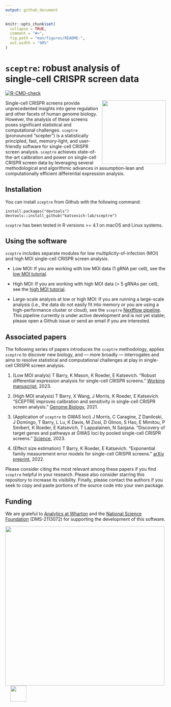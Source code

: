```yaml
---
output: github_document
---
```


<!-- README.md is generated from README.Rmd. Please edit that file -->

```r
knitr::opts_chunk$set(
  collapse = TRUE,
  comment = "#>",
  fig.path = "man/figures/README-",
  out.width = "90%"
)
```

# `sceptre`: robust analysis of <br>single-cell CRISPR screen data

<!-- badges: start -->

[![R-CMD-check](https://github.com/Katsevich-Lab/sceptre/workflows/R-CMD-check/badge.svg)](https://github.com/Katsevich-Lab/sceptre/actions)

<!-- badges: end -->

<img src="man/figures/hex.jpg" align="right" width="200"/>

Single-cell CRISPR screens provide unprecedented insights into gene regulation and other facets of human genome biology. However, the analysis of these screens poses significant statistical and computational challenges. `sceptre` (pronounced "scepter") is a statistically principled, fast, memory-light, and user-friendly software for single-cell CRISPR screen analysis. `sceptre` achieves state-of-the-art calibration and power on single-cell CRISPR screen data by leveraging several methodological and algorithmic advances in assumption-lean and computationally efficient differential expression analysis.

## Installation

You can install `sceptre` from Github with the following command:

```         
install.packages("devtools")
devtools::install_github("katsevich-lab/sceptre")
```

`sceptre` has been tested in R versions \>= 4.1 on macOS and Linux systems.

## Using the software

`sceptre` includes separate modules for low multiplicity-of-infection (MOI) and high MOI single-cell CRISPR screen analysis.

-   Low MOI: If you are working with low MOI data (1 gRNA per cell), see the [low MOI tutorial](https://katsevich-lab.github.io/sceptre/articles/lowmoi_tutorial.html).

-   High MOI: If you are working with high MOI data (\> 5 gRNAs per cell), see the [high MOI tutorial](https://katsevich-lab.github.io/sceptre/articles/highmoi_tutorial.html).

-   Large-scale analysis at low or high MOI: If you are running a large-scale analysis (i.e., the data do not easily fit into memory or you are using a high-performance cluster or cloud), see the `sceptre` [Nextflow pipeline](https://github.com/timothy-barry/sceptre-pipeline). This pipeline currently is under active development and is not yet stable; please open a Github issue or send an email if you are interested.

## Associated papers

The following series of papers introduces the `sceptre` methodology, applies `sceptre` to discover new biology, and --- more broadly --- interrogates and aims to resolve statistical and computational challenges at play in single-cell CRISPR screen analysis.

1. (Low MOI analyis) T Barry, K Mason, K Roeder, E Katsevich. "Robust differential expression analysis for single-cell CRISPR screens." [Working manuscript](https://github.com/Katsevich-Lab/sceptre2-manuscript/blob/main/working_manuscript/barry_2023_working.pdf),&nbsp;2023.

2. (High MOI analysis) T Barry, X Wang, J Morris, K Roeder, E Katsevich. "SCEPTRE improves calibration and sensitivity in single-cell CRISPR screen analysis." [Genome Biology](https://genomebiology.biomedcentral.com/articles/10.1186/s13059-021-02545-2),&nbsp;2021.

3. (Application of `sceptre` to GWAS loci) J Morris, C Caragine, Z Daniloski, J Domingo, T Barry, L Lu, K Davis, M Ziosi, D Glinos, S Hao, E Mimitou, P Smibert, K Roeder, E Katsevich, T Lappalainen, N Sanjana. "Discovery of target genes and pathways at GWAS loci by pooled single-cell CRISPR screens." [Science](https://www.science.org/doi/10.1126/science.adh7699),&nbsp;2023.

4. (Effect size estimation) T Barry, K Roeder, E Katsevich. "Exponential family measurement error models for single-cell CRISPR screens." [arXiv preprint](https://doi.org/10.48550/arXiv.2201.01879),&nbsp;2022.

Please consider citing the most relevant among these papers if you find `sceptre` helpful in your research. Please also consider starring this repository to increase its visibility. Finally, please contact the authors if you seek to copy and paste portions of the source code into your own package.

## Funding

We are grateful to [Analytics at Wharton](https://analytics.wharton.upenn.edu/) and the [National Science Foundation](https://www.nsf.gov/) (DMS-2113072) for supporting the development of this software.

<img src="man/figures/wharton_analytics.png" align="center" width="500"/> &nbsp; &nbsp; <img src="man/figures/nsf.jpeg" align="center" height="50"/>